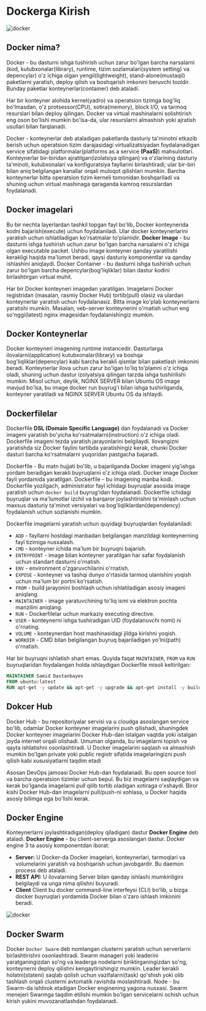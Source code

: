 
# Dockerga Kirish

![docker](https://raw.githubusercontent.com/devops-journey-uz/assets/main/images/tutorials/container/docker.jpg)

## Docker nima?

Docker - bu dasturni ishga tushirish uchun zarur bo'lgan barcha narsalarni (kod, kutubxonalar(library), runtime, tizim sozlamalari(system setting) va depencylar) o'z ichiga olgan yengil(lightweight), stand-alone(mustaqil) paketlarni yaratish, deploy qilish va boshqarish imkonini beruvchi tooldir. Bunday paketlar konteynerlar(container) deb ataladi.

Har bir konteyner alohida kernel(yadro) va operatsion tizimga bog'liq bo'lmasdan, o'z protsessor(CPU), xotira(memory), block I/O, va tarmoq resurslari bilan deploy qilingan. Docker va virtual mashinalarni solishtirish eng oson bo'lishi mumkin bo'lsa-da, ular resurslarni almashish yoki ajratish usullari bilan farqlanadi.

Docker - konteynerlar deb ataladigan paketlarda dasturiy ta'minotni etkazib berish uchun operatsion tizim darajasidagi virtualizatsiyadan foydalanadigan service sifatidagi platformalar(platforms as a service **(PaaS)**) mahsulotlari. Konteynerlar bir-biridan ajratilgan(izolatsiya qilingan) va o'zlarining dasturiy ta'minoti, kutubxonalari va konfiguratsiya fayllarini birlashtiradi; ular bir-biri bilan aniq belgilangan kanallar orqali muloqot qilishlari mumkin. Barcha konteynerlar bitta operatsion tizim kerneli tomonidan boshqariladi va shuning uchun virtual mashinaga qaraganda kamroq resurslardan foydalanadi.

## Docker imagelari

Bu bir nechta layerlardan tashkil topgan fayl bo'lib, Docker konteynerida kodni bajarish(execute)  uchun foydalaniladi. Ular docker konteynerlarini yaratish uchun ishlatiladigan ko'rsatmalar to'plamidir. **Docker Image** - bu dasturni ishga tushirish uchun zarur bo'lgan barcha narsalarni o'z ichiga olgan executable packet. Ushbu image konteyner qanday yaratilishi kerakligi haqida ma'lumot beradi, qaysi dasturiy komponentlar va qanday ishlashini aniqlaydi. Docker Container - bu dasturni ishga tushirish uchun zarur bo'lgan barcha depencylar(bog'liqliklar) bilan dastur kodini birlashtirgan virtual muhit.

Har bir Docker konteyneri imagedan yaratilgan. Imagelarni Docker registridan (masalan, rasmiy Docker Hub) tortib(pull) olasiz va ulardan konteynerlar yaratish uchun foydalanasiz. Bitta image ko'plab konteynerlarni yaratishi mumkin. Masalan, veb-server konteynerini o'rnatish uchun eng so'nggi(latest) nginx imagesidan foydalanishingiz mumkin.

## Docker Konteynerlar

Docker konteyneri imagening runtime instancedir. Dasturlarga ilovalarni(application) kutubxonalar(library) va boshqa bog'liqliklar(depencylar) kabi barcha kerakli qismlar bilan paketlash imkonini beradi. Konteynerlar ilova uchun zarur bo'lgan to'liq to'plamni o'z ichiga oladi, shuning uchun dastur izolyatsiya qilingan tarzda ishga tushirilishi mumkin. Misol uchun, deylik, NGINX SERVER bilan Ubuntu OS image mavjud bo'lsa, bu image docker run buyrug'i bilan ishga tushirilganda, konteyner yaratiladi va NGINX SERVER Ubuntu OS da ishlaydi.

## Dockerfilelar
Dockerfile **DSL (Domain Specific Language)** dan foydalanadi va Docker imageni yaratish bo'yicha ko'rsatmalarni(instruction) o'z ichiga oladi. Dockerfile imageni tezda yaratish jarayonlarini belgilaydi. Ilovangizni yaratishda siz Docker faylini tartibda yaratishingiz kerak, chunki Docker dasturi barcha ko'rsatmalarni yuqoridan pastgacha bajaradi.

Dockerfile - Bu matn hujjati bo'lib, u bajarilganda Docker imageni yig'ishga yordam beradigan kerakli buyruqlarni o'z ichiga oladi. Docker image Docker fayli yordamida yaratilgan. Dockerfile - bu imagening manba kodi. Dockerfile yozilgach, administrator fayl ichidagi buyruqlar asosida image yaratish uchun `docker build` buyrug'idan foydalanadi. Dockerfile ichidagi buyruqlar va ma'lumotlar izchil va barqaror joylashtirishni ta'minlash uchun maxsus dasturiy ta'minot versiyalari va bog'liqliklardan(dependency) foydalanish uchun sozlanishi mumkin. 

Dockerfile imagelarni yaratish uchun quyidagi buyruqlardan foydalaniladi:

* `ADD` - fayllarni hostdagi manbadan belgilangan manzildagi konteynerning fayl tizimiga nusxalash.
* `CMD` - konteyner ichida ma'lum bir buyruqni bajarish.
* `ENTRYPOINT` - image bilan konteyner yaratilgan har safar foydalanish uchun standart dasturni o'rnatish.
* `ENV` - environment o'zgaruvchilarini o'rnatish.
* `EXPOSE` - konteyner va tashqi dunyo o'rtasida tarmoq ulanishini yoqish uchun ma'lum bir portni ko'rsatish.
* `FROM` - build jarayonini boshlash uchun ishlatiladigan asosiy imageni aniqlang.
* `MAINTAINER` - image yaratuvchining to'liq ismi va elektron pochta manzilini aniqlang.
* `RUN` - Dockerfilelar uchun markaziy executing directive.
* `USER` - konteynerni ishga tushiradigan UID (foydalanuvchi nomi) ni o'rnating.
* `VOLUME` - konteynerdan host mashinasidagi jildga kirishni yoqish.
* `WORKDIR` - CMD bilan belgilangan buyruq bajariladigan yo'lni(path) o'rnatish.

Har bir buyruqni ishlatish shart emas. Quyida faqat `MAINTAINER`, `FROM` va `RUN` buyruqlaridan foydalangan holda ishlaydigan Dockerfile misoli keltirilgan:


```dockerfile filename="Dockerfile" /MAINTAINER/ /FROM/ /RUN/
MAINTAINER Samid Dastanbayev
FROM ubuntu:latest
RUN apt-get -y update && apt-get -y upgrade && apt-get install -y build-essential
```

## Dokcer Hub

Docker Hub - bu repositoriyalar servisi va u cloudga asoslangan service bo'lib, odamlar Docker konteyner imagelarini push qilishadi, shuningdek Docker konteyner imagelarini Docker Hub-dan istalgan vaqtda yoki istalgan joyda internet orqali olishadi. Umuman olganda, bu imagelarni topish va qayta ishlatishni osonlashtiradi. U Docker imagelarini saqlash va almashish mumkin bo'lgan private yoki public registr sifatida imagelaringizni push qilish kabi xususiyatlarni taqdim etadi

Asosan DevOps jamoasi Docker Hub-dan foydalanadi. Bu open source tool va barcha operatsion tizimlar uchun bepul. Bu biz imagelarni saqlaydigan va kerak bo'lganda imagelarni pull qilib tortib oladigan xotiraga o'xshaydi. Biror kishi Docker Hub-dan imagelarni pull/push-ni xohlasa, u Docker haqida asosiy bilimga ega bo'lishi kerak. 

## Docker Engine

Konteynerlarni joylashtiradigan(deploy qiladigan) dastur **Docker Engine** deb ataladi. **Docker Engine** - bu client-serverga asoslangan dastur. Docker engine 3 ta asosiy komponentdan iborat:

* **Server:** U Docker-da Docker imagelari, konteynerlari, tarmoqlari va volumelarini yaratish va boshqarish uchun javobgardir. Bu daemon process deb ataladi.
* **REST API:** U ilovalarning Server bilan qanday ishlashi mumkinligini belgilaydi va unga nima qilishni buyuradi.
* **Client** Client bu docker command-line interfeysi (CLI) bo'lib, u bizga docker buyruqlari yordamida Docker bilan o'zaro ishlash imkonini beradi.


![docker](https://raw.githubusercontent.com/devops-journey-uz/assets/main/images/tutorials/container/3.webp)

## Docker Swarm

Docker `Docker Swarm` deb nomlangan clusterni yaratish uchun serverlarni birlashtirishni osonlashtiradi. Swarm manageri yoki leaderini yaratganingizdan so'ng va leaderga nodelarni biriktirganingizdan so'ng, konteynerni deploy qilishni kengaytirishingiz mumkin. Leader kerakli holatni(stateni) saqlab qolish uchun vazifalarni(task) qo'shish yoki olib tashlash orqali clusterni avtomatik ravishda moslashtiradi. Node - bu Swarm-da ishtirok etadigan Docker enginening yagona nusxasi. Swarm menejeri Swarmga taqdim etilishi mumkin bo'lgan servicelarni ochish uchun kirish yukini muvozanatlashdan foydalanadi.
